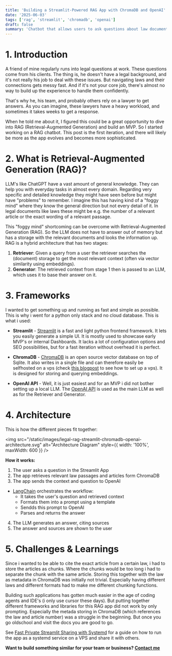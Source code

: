 ```yaml
---
title: 'Building a Streamlit-Powered RAG App with ChromaDB and OpenAI'
date: '2025-06-03'
tags: ['rag', 'streamlit', 'chromadb', 'openai']
draft: false
summary: 'Chatbot that allows users to ask questions about law documents'
---
```


# 1. Introduction

A friend of mine regularly runs into legal questions at work. These questions come from his clients. The thing is, he doesn't have a legal background, and it's not really his job to deal with these issues. But navigating laws and their connections gets messy fast. And if it's not your core job, there's almost no way to build up the experience to handle them confidently.

That's why he, his team, and probably others rely on a lawyer to get answers. As you can imagine, these lawyers have a heavy workload, and sometimes it takes weeks to get a response.

When he told me about it, I figured this could be a great opportunity to dive into RAG (Retrieval-Augmented Generation) and build an MVP. So I started working on a RAG chatbot. This post is the first iteration, and there will likely be more as the app evolves and becomes more sophisticated.

# 2. What is Retrieval-Augmented Generation (RAG)?

LLM's like ChatGPT have a vast amount of general knowledge. They can help you with everyday tasks in almost every domain. Regarding very specific and detailed knowledge they might have seen before but might have "problems" to remember. I imagine this has having kind of a "foggy mind" where they know the general direction but not every detail of it. In legal documents like laws these might be e.g. the number of a relevant article or the exact wording of a relevant passage.

This "foggy mind" shortcoming can be overcome with Retrieval-Augmented Generation (RAG). So the LLM does not have to answer out of memory but has a storage with the relevant documents and looks the information up. RAG is a hybrid architecture that has two stages:

1. **Retriever**: Given a query from a user the retriever searches the (document) storage to get the most relevant context (often via vector similarity using embeddings).
2. **Generator**: The retrieved context from stage 1 then is passed to an LLM, which uses it to base their answer on it.

# 3. Frameworks

I wanted to get something up and running as fast and simple as possible. This is why i went for a python only stack and no cloud database. This is what i used:

- **Streamlit** - [Streamlit](https://streamlit.io/) is a fast and light python frontend framework. It lets you easily generate a simple UI. It is mostly used to showcase early MVP's or internal Dashboards. It lacks a lot of configuration options and SEO possibilities, but for a fast iteration without overhead it is perfect.

- **ChromaDB** - [ChromaDB](https://www.trychroma.com) is an open source vector database on top of Sqlite. It also writes in a single file and can therefore easily be selfhosted on a vps (check [this blogpost](https://www.michaelscheiwiller.com/blog/setting-up-new-server) to see how to set up a vps). It is designed for storing and querying embeddings.

- **OpenAI API** - Well, it is just easiest and for an MVP i did not bother setting up a local LLM. The [OpenAI API](https://platform.openai.com/docs/overview) is used as the main LLM as well as for the Retriever and Generator.

# 4. Architecture

This is how the different pieces fit together:

<img
  src="/static/images/legal-rag-streamlit-chromadb-openai-architecture.svg"
  alt="Architecture Diagram"
  style={{ width: '100%', maxWidth: 600 }}
/>

**How it works:**

1. The user asks a question in the Streamlit App
2. The app retrieves relevant law passages and articles form ChromaDB
3. The app sends the context and question to OpenAI

- [LangChain](https://www.langchain.com/) orchestrates the workflow:
  - It takes the user's question and retrieved context
  - Formats them into a prompt using a template
  - Sendds this prompt to OpenAI
  - Parses and returns the answer

4. The LLM generates an answer, citing sources
5. The answer and sources are shown to the user

# 5. Challenges & Learnings

Since i wanted to be able to cite the exact article from a certain law, i had to store the articles as chunks. Where the chunks would be too long i had to separate the chunk with the same article. Storing this together with the law as metadata in ChromaDB was initially not trivial. Especially having different laws and different formats had to make me different chunking functions.

Building such applications has gotten much easier in the age of coding agents and IDE's (i only use cursor these days). But putting together different frameworks and libraries for this RAG app did not work by only prompting. Especially the metada storing in ChromaDB (which references the law and article number) was a struggle in the beginning. But once you go oldschool and visit the docs you are good to go.

See [Fast Private Streamlit Sharing with Systemd](https://michaelscheiwiller.com/blog/fast-private-streamlit-sharing-with-systemd) for a guide on how to run the app as a systemd service on a VPS and share it with others.

**Want to build something similar for your team or business? [Contact me](mailto:mi.scheiwiller@protonmail.com)**
